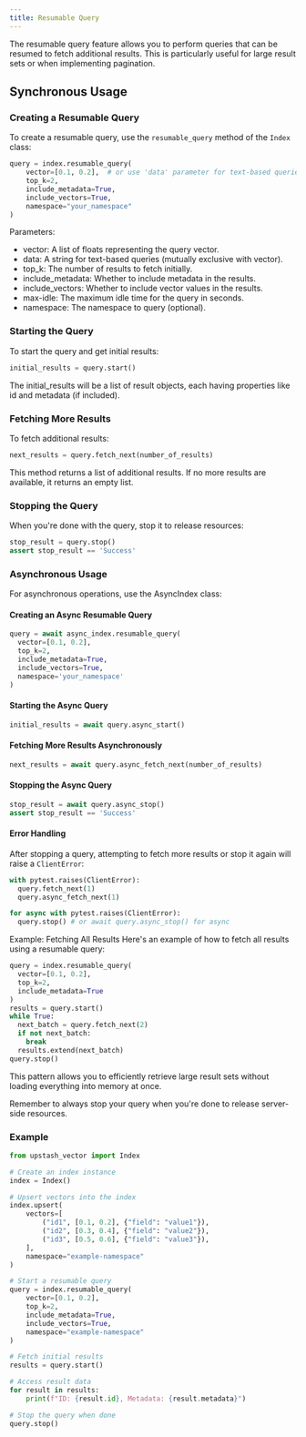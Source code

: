 ```yaml
---
title: Resumable Query
---
```


The resumable query feature allows you to perform queries that can be resumed to fetch additional results. This is particularly useful for large result sets or when implementing pagination.

## Synchronous Usage

### Creating a Resumable Query

To create a resumable query, use the `resumable_query` method of the `Index` class:

```python
query = index.resumable_query(
    vector=[0.1, 0.2],  # or use 'data' parameter for text-based queries
    top_k=2,
    include_metadata=True,
    include_vectors=True,
    namespace="your_namespace"
)
```

Parameters:

- vector: A list of floats representing the query vector.
- data: A string for text-based queries (mutually exclusive with vector).
- top_k: The number of results to fetch initially.
- include_metadata: Whether to include metadata in the results.
- include_vectors: Whether to include vector values in the results.
- max-idle: The maximum idle time for the query in seconds.
- namespace: The namespace to query (optional).

### Starting the Query

To start the query and get initial results:

```python
initial_results = query.start()
```

The initial_results will be a list of result objects, each having properties like
id and metadata (if included).

### Fetching More Results

To fetch additional results:

```python
next_results = query.fetch_next(number_of_results)
```

This method returns a list of additional results. If no more results are available,
it returns an empty list.

### Stopping the Query

When you're done with the query, stop it to release resources:

```python
stop_result = query.stop()
assert stop_result == 'Success'
```

### Asynchronous Usage

For asynchronous operations, use the AsyncIndex class:

#### Creating an Async Resumable Query

```python
query = await async_index.resumable_query(
  vector=[0.1, 0.2],
  top_k=2,
  include_metadata=True,
  include_vectors=True,
  namespace='your_namespace'
)
```

#### Starting the Async Query

```python
initial_results = await query.async_start()
```

#### Fetching More Results Asynchronously

```python
next_results = await query.async_fetch_next(number_of_results)
```

#### Stopping the Async Query

```python
stop_result = await query.async_stop()
assert stop_result == 'Success'
```

#### Error Handling

After stopping a query, attempting to fetch more results or stop it again will raise a `ClientError`:

```python
with pytest.raises(ClientError):
  query.fetch_next(1)
  query.async_fetch_next(1)

for async with pytest.raises(ClientError):
  query.stop() # or await query.async_stop() for async
```

Example: Fetching All Results Here's an example of how to fetch all results using
a resumable query:

```python
query = index.resumable_query(
  vector=[0.1, 0.2],
  top_k=2,
  include_metadata=True
)
results = query.start()
while True:
  next_batch = query.fetch_next(2)
  if not next_batch:
    break
  results.extend(next_batch)
query.stop()
```

This pattern allows you to efficiently retrieve large result sets without loading
everything into memory at once.

<Note>
  Remember to always stop your query when you're done to release server-side
  resources.
</Note>

### Example

```python
from upstash_vector import Index

# Create an index instance
index = Index()

# Upsert vectors into the index
index.upsert(
    vectors=[
        ("id1", [0.1, 0.2], {"field": "value1"}),
        ("id2", [0.3, 0.4], {"field": "value2"}),
        ("id3", [0.5, 0.6], {"field": "value3"}),
    ],
    namespace="example-namespace"
)

# Start a resumable query
query = index.resumable_query(
    vector=[0.1, 0.2],
    top_k=2,
    include_metadata=True,
    include_vectors=True,
    namespace="example-namespace"
)

# Fetch initial results
results = query.start()

# Access result data
for result in results:
    print(f"ID: {result.id}, Metadata: {result.metadata}")

# Stop the query when done
query.stop()
```
